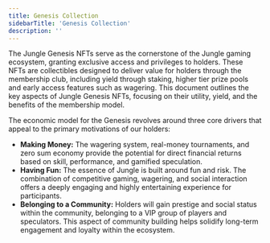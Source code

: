 ```yaml
---
title: Genesis Collection
sidebarTitle: 'Genesis Collection'
description: ''
---
```


The Jungle Genesis NFTs serve as the cornerstone of the Jungle gaming ecosystem, granting exclusive access and privileges to holders. These NFTs are collectibles designed to deliver value for holders through the membership club, including yield through staking, higher tier prize pools and early access features such as wagering. This document outlines the key aspects of Jungle Genesis NFTs, focusing on their utility, yield, and the benefits of the membership model.

The economic model for the Genesis revolves around three core drivers that appeal to the primary motivations of our holders:

- **Making Money:** The wagering system, real-money tournaments, and zero sum economy provide the potential for direct financial returns based on skill, performance, and gamified speculation.
- **Having Fun:** The essence of Jungle is built around fun and risk. The combination of competitive gaming, wagering, and social interaction offers a deeply engaging and highly entertaining experience for participants.
- **Belonging to a Community:** Holders will gain prestige and social status within the community, belonging to a VIP group of players and speculators. This aspect of community building helps solidify long-term engagement and loyalty within the ecosystem.